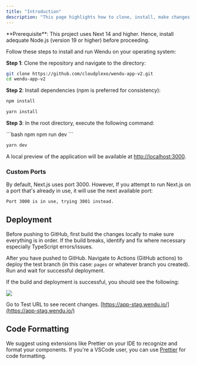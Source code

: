 ```yaml
---
title: "Introduction"
description: "This page highlights how to clone, install, make changes, and deploy the application."
---
```


<Info>
  **Prerequisite**: This project uses Next 14 and higher. Hence, install adequate Node.js (version 19 or higher) before
  proceeding.
</Info>

Follow these steps to install and run Wendu on your operating system:

**Step 1**: Clone the repository and navigate to the directory:

<CodeGroup>

```bash bash
git clone https://github.com/cloudplexo/wendu-app-v2.git
cd wendu-app-v2
```

</CodeGroup>

**Step 2**: Install dependencies (npm is preferred for consistency):

<CodeGroup>

```bash npm
npm install
```

```bash yarn
yarn install
```
</CodeGroup>

**Step 3**: In the root directory, execute the following command:

<CodeGroup>
```bash npm
npm run dev
```

```bash yarn
yarn dev
```
</CodeGroup>

A local preview of the application will be available at [http://localhost:3000](http://localhost:3000).

### Custom Ports

By default, Next.js uses port 3000. However, If you attempt to run Next.js on a port that's already in use, it will use the next available port:

```md
Port 3000 is in use, trying 3001 instead.
```

## Deployment

<Tip>
  Before pushing to GitHub, first build the changes locally to make sure everything is in order. If the build breaks, identify and fix where necessary especially TypeScript errors/issues.
</Tip>

After you have pushed to GitHub. Navigate to Actions (GitHub actions) to deploy the test branch (in this case: `pages` or whatever branch you created). Run and wait for successful deployment.

If the build and deployment is successful, you should see the following:

<Frame>
  <img src="/images/quickstart/github-actions.png" style={{ borderRadius: "0.5rem" }} />
</Frame>

Go to Test URL to see recent changes. [https://app-stag.wendu.io/](https://app-stag.wendu.io/)

## Code Formatting

We suggest using extensions like Prettier on your IDE to recognize and format your components. If you're a VSCode user, you can use [Prettier](https://marketplace.visualstudio.com/items?itemName=esbenp.prettier-vscode) for code formatting.
